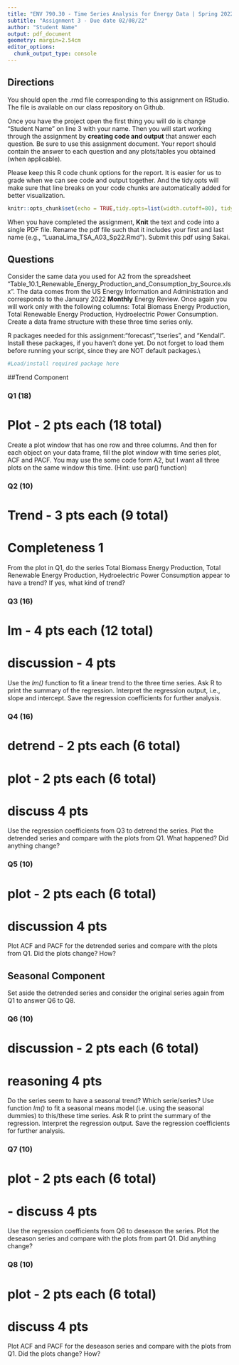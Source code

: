 ```yaml
---
title: "ENV 790.30 - Time Series Analysis for Energy Data | Spring 2022"
subtitle: "Assignment 3 - Due date 02/08/22"
author: "Student Name"
output: pdf_document
geometry: margin=2.54cm
editor_options: 
  chunk_output_type: console
---
```

  
## Directions
  
You should open the .rmd file corresponding to this assignment on RStudio. The file is available on our class repository on Github. 

Once you have the project open the first thing you will do is change "Student Name" on line 3 with your name. 
Then you will start working through the assignment by  **creating code and output** that answer each question. Be sure to use this assignment document. Your report should contain the answer to each question and any plots/tables you obtained (when applicable).

Please keep this R code chunk options for the report. It is easier for us to grade when we can see code and output together. And the tidy.opts will make sure that line breaks on your code chunks are automatically added for better visualization. 

```r
knitr::opts_chunk$set(echo = TRUE,tidy.opts=list(width.cutoff=80), tidy=FALSE) 
```

When you have completed the assignment, **Knit** the text and code into a single PDF file. Rename the pdf file such that it includes your first and last name (e.g., "LuanaLima_TSA_A03_Sp22.Rmd"). Submit this pdf using Sakai. 

## Questions 

Consider the same data you used for A2 from the spreadsheet "Table_10.1_Renewable_Energy_Production_and_Consumption_by_Source.xlsx". The data comes from the US Energy Information and Administration and corresponds to the January 2022 **Monthly** Energy Review. Once again you will work only with the following columns: Total Biomass Energy Production, Total Renewable Energy Production, Hydroelectric Power Consumption. Create a data frame structure with these three time series only. 

R packages needed for this assignment:"forecast","tseries", and "Kendall". Install these packages, if you haven't done yet. Do not forget to load them before running your script, since they are NOT default packages.\\

```r
#Load/install required package here

```

##Trend Component

### Q1 (18)
# Plot - 2 pts each (18 total)
Create a plot window that has one row and three columns. And then for each object on your data frame, fill the plot window with time series plot, ACF and PACF. You may use the some code form A2, but I want all three plots on the same window this time. (Hint: use par() function)
 
### Q2 (10)
# Trend - 3 pts each (9 total)
# Completeness 1
From the plot in Q1, do the series Total Biomass Energy Production, Total Renewable Energy Production, Hydroelectric Power Consumption appear to have a trend? If yes, what kind of trend?

### Q3 (16)
# lm - 4 pts each (12 total)
# discussion - 4 pts
Use the *lm()* function to fit a linear trend to the three time series. Ask R to print the summary of the regression. Interpret the regression output, i.e., slope and intercept. Save the regression coefficients for further analysis.
 
### Q4 (16)
# detrend - 2 pts each (6 total)
# plot - 2 pts each (6 total)
# discuss 4 pts
Use the regression coefficients from Q3 to detrend the series. Plot the detrended series and compare with the plots from Q1. What happened? Did anything change?

### Q5 (10)
# plot - 2 pts each (6 total)
# discussion 4 pts
Plot ACF and PACF for the detrended series and compare with the plots from Q1. Did the plots change? How?

## Seasonal Component

Set aside the detrended series and consider the original series again from Q1 to answer Q6 to Q8.

### Q6 (10)
# discussion - 2 pts each (6 total)
# reasoning 4 pts
Do the series seem to have a seasonal trend? Which serie/series? Use function *lm()* to fit a seasonal means model (i.e. using the seasonal dummies) to this/these time series. Ask R to print the summary of the regression. Interpret the regression output. Save the regression coefficients for further analysis.

### Q7 (10)
# plot - 2 pts each (6 total)
# - discuss 4 pts
Use the regression coefficients from Q6 to deseason the series. Plot the deseason series and compare with the plots from part Q1. Did anything change?

### Q8 (10)
# plot - 2 pts each (6 total)
# discuss 4 pts
Plot ACF and PACF for the deseason series and compare with the plots from Q1. Did the plots change? How?


